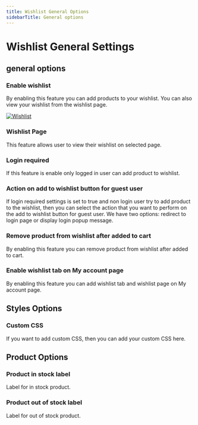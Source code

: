 ```yaml
---
title: Wishlist General Options
sidebarTitle: General options
---
```


# Wishlist General Settings

## general options


### Enable wishlist

By enabling this feature you can add products to your wishlist. You can also view your wishlist from the wishlist page.

[![Wishlist](/products/wishlist/wishlist.png)](/products/wishlist/wishlist.png)


### Wishlist Page

This feature allows user to view their wishlist on selected page.


### Login required

If this feature is enable only logged in user can add product to wishlist.

### Action on add to wishlist button for guest user

If login required settings is set to true and non login user try to add product to the wishlist, then you can select the action that you want to perform on the add to wishlist button for guest user. We have two options: redirect to login page or display login popup message.


### Remove product from wishlist after added to cart

By enabling this feature you can remove product from wishlist after added to cart.

### Enable wishlist tab on My account page

By enabling this feature you can add wishlist tab and wishlist page on My account page.


## Styles Options

### Custom CSS

If you want to add custom CSS, then you can add your custom CSS here.



## Product Options

### Product in stock label

Label for in stock product.

### Product out of stock label

Label for out of  stock product.